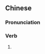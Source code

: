 {{also|部阵}}
==Chinese==
{{zh-forms|s=部阵}}

===Pronunciation===
{{zh-pron
|m=bùzhèn
|cat=v
}}

===Verb===
{{zh-verb}}

# {{alternative form of|布陣|lang=zh}}